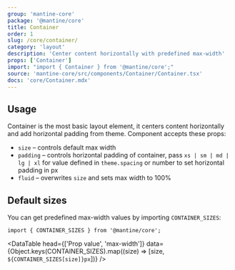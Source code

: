 ```yaml
---
group: 'mantine-core'
package: '@mantine/core'
title: Container
order: 1
slug: /core/container/
category: 'layout'
description: 'Center content horizontally with predefined max-width'
props: ['Container']
import: "import { Container } from '@mantine/core';"
source: 'mantine-core/src/components/Container/Container.tsx'
docs: 'core/Container.mdx'
---
```



## Usage

Container is the most basic layout element, it centers content horizontally and add horizontal padding from theme.
Component accepts these props:

- `size` – controls default max width
- `padding` – controls horizontal padding of container, pass `xs | sm | md | lg | xl` for value defined in `theme.spacing` or number to set horizontal padding in px
- `fluid` – overwrites `size` and sets max width to 100%

<ContainerBaseDemo />

## Default sizes

You can get predefined max-width values by importing `CONTAINER_SIZES`:

```tsx
import { CONTAINER_SIZES } from '@mantine/core';
```

<DataTable
  head={['Prop value', 'max-width']}
  data={Object.keys(CONTAINER_SIZES).map((size) => [size, `${CONTAINER_SIZES[size]}px`])}
/>
